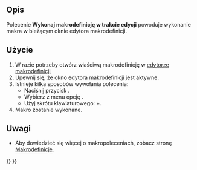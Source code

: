 <languages/>

{{Docnav/pl
|[[Std_DlgMacroExecute/pl|Wykonaj makro]]
|[[Std_MacroAttachDebugger/pl|Przełącz na debuger zewnętrzny]]
|[[Std_Macro_Menu/pl|Std: Menu Makrodefinicje]]
|IconL=Std_DlgMacroExecute.svg
|IconR=
|IconC=Freecad.svg
}}

{{GuiCommand/pl
|Name=Std DlgMacroExecuteDirect
|Name/pl=Std: Wykonaj makrodefinicję w trakcie edycji
|MenuLocation=Makrodefinicje → Wykonaj makro
|Workbenches=wszystkie
|Shortcut={{KEY|Ctrl}} + {{KEY|F6}}
|SeeAlso=[[Std_DlgMacroExecute/pl|Makrodefinicje]]
}}

<span id="Description"></span>
==Opis==

Polecenie '''Wykonaj makrodefinicję w trakcie edycji''' powoduje wykonanie makra w bieżącym oknie edytora makrodefinicji.

<span id="Usage"></span>
==Użycie==

# W razie potrzeby otwórz właściwą makrodefinicję w [[Std_DlgMacroExecute/pl|edytorze makrodefinicji]]
# Upewnij się, że okno edytora makrodefinicji jest aktywne.
# Istnieje kilka sposobów wywołania polecenia:
#* Naciśnij przycisk {{Button|[[Image:Std_DlgMacroExecuteDirect.svg|16px]] [[Std_DlgMacroExecuteDirect|Wykonaj makro]]}}.
#* Wybierz z menu opcję {{MenuCommand|Makrodefinicje → [[Image:Std_DlgMacroExecuteDirect.svg|16px]] Wykonaj makro}}.
#* Użyj skrótu klawiaturowego: {{KEY|Ctrl}}+{{KEY|F6}}.
# Makro zostanie wykonane.

<span id="Notes"></span>
==Uwagi==

* Aby dowiedzieć się więcej o makropoleceniach, zobacz stronę [[Macros/pl|Makrodefinicje]].


{{Docnav/pl
|[[Std_DlgMacroExecute/pl|Wykonaj makro]]
|[[Std_MacroAttachDebugger/pl|Przełącz na debuger zewnętrzny]]
|[[Std_Macro_Menu/pl|Std: Menu Makrodefinicje]]
|IconL=Std_DlgMacroExecute.svg
|IconR=
|IconC=Freecad.svg
}}

{{Std_Base_navi{{#translation:}}}}
{{Userdocnavi{{#translation:}}}}